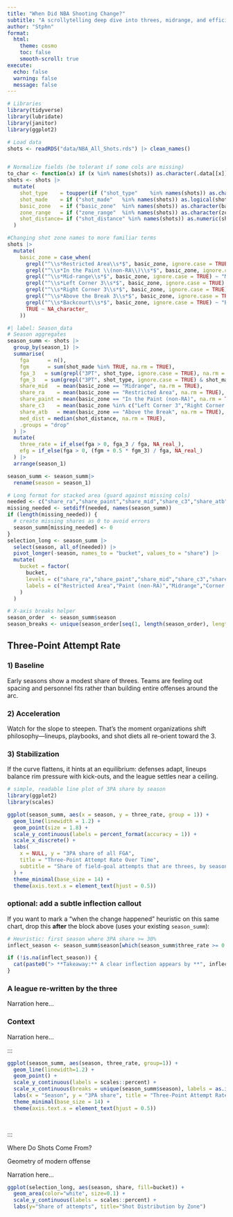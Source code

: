 ```yaml
---
title: "When Did NBA Shooting Change?"
subtitle: "A scrollytelling deep dive into threes, midrange, and efficiency"
author: "Stphn"
format:
  html:
    theme: cosmo
    toc: false
    smooth-scroll: true
execute:
  echo: false
  warning: false
  message: false
---
```


```r
# Libraries
library(tidyverse)
library(lubridate)
library(janitor)
library(ggplot2)

# Load data
shots <- readRDS("data/NBA_All_Shots.rds") |> clean_names()


# Normalize fields (be tolerant if some cols are missing)
to_char <- function(x) if (x %in% names(shots)) as.character(.data[[x]]) else NA_character_
shots <- shots |>
  mutate(
    shot_type    = toupper(if ("shot_type"    %in% names(shots)) as.character(shot_type) else NA_character_),
    shot_made    = if ("shot_made"   %in% names(shots)) as.logical(shot_made) else NA,
    basic_zone   = if ("basic_zone"  %in% names(shots)) as.character(basic_zone) else NA_character_,
    zone_range   = if ("zone_range"  %in% names(shots)) as.character(zone_range) else NA_character_,
    shot_distance= if ("shot_distance" %in% names(shots)) as.numeric(shot_distance) else NA_real_
  )

#Changing shot zone names to more familiar terms
shots |>
  mutate(
    basic_zone = case_when(
      grepl("^\\s*Restricted Area\\s*$", basic_zone, ignore.case = TRUE) ~ "Restricted Area",
      grepl("^\\s*In the Paint \\(non-RA\\)\\s*$", basic_zone, ignore.case = TRUE) ~ "Paint (non-RA)",
      grepl("^\\s*Mid-range\\s*$", basic_zone, ignore.case = TRUE) ~ "Midrange",
      grepl("^\\s*Left Corner 3\\s*$", basic_zone, ignore.case = TRUE) ~ "Corner 3",
      grepl("^\\s*Right Corner 3\\s*$", basic_zone, ignore.case = TRUE) ~ "Corner 3",
      grepl("^\\s*Above the Break 3\\s*$", basic_zone, ignore.case = TRUE) ~ "Above the Break",
      grepl("^\\s*Backcourt\\s*$", basic_zone, ignore.case = TRUE) ~ "Backcourt",
      TRUE ~ NA_character_
    ))


```

```r
#| label: Season_data
# Season aggregates
season_summ <- shots |>
  group_by(season_1) |>
  summarise(
    fga      = n(),
    fgm      = sum(shot_made %in% TRUE, na.rm = TRUE),
    fga_3   = sum(grepl("3PT", shot_type, ignore.case = TRUE), na.rm = TRUE),
    fgm_3   = sum(grepl("3PT", shot_type, ignore.case = TRUE) & shot_made, na.rm = TRUE),
    share_mid   = mean(basic_zone == "Midrange", na.rm = TRUE),
    share_ra    = mean(basic_zone == "Restricted Area", na.rm = TRUE),
    share_paint = mean(basic_zone == "In the Paint (non-RA)", na.rm = TRUE),
    share_c3    = mean(basic_zone %in% c("Left Corner 3","Right Corner 3"), na.rm = TRUE),
    share_atb   = mean(basic_zone == "Above the Break", na.rm = TRUE),
    med_dist = median(shot_distance, na.rm = TRUE),
    .groups = "drop"
  ) |>
  mutate(
    three_rate = if_else(fga > 0, fga_3 / fga, NA_real_),
    efg = if_else(fga > 0, (fgm + 0.5 * fgm_3) / fga, NA_real_)
  ) |>
  arrange(season_1)

```


```r
season_summ <- season_summ|>
  rename(season = season_1)
```



```r
# Long format for stacked area (guard against missing cols)
needed <- c("share_ra","share_paint","share_mid","share_c3","share_atb")
missing_needed <- setdiff(needed, names(season_summ))
if (length(missing_needed)) {
  # create missing shares as 0 to avoid errors
  season_summ[missing_needed] <- 0
}
selection_long <- season_summ |>
  select(season, all_of(needed)) |>
  pivot_longer(-season, names_to = "bucket", values_to = "share") |>
  mutate(
    bucket = factor(
      bucket,
      levels = c("share_ra","share_paint","share_mid","share_c3","share_atb"),
      labels = c("Restricted Area","Paint (non-RA)","Midrange","Corner 3","Above the Break")
    )
  )

# X-axis breaks helper
season_order  <- season_summ$season
season_breaks <- unique(season_order[seq(1, length(season_order), length.out = min(10, length(season_order)))])
```

## Three-Point Attempt Rate

::: {.scrolly}
::: {.steps}

### 1) Baseline
Early seasons show a modest share of threes. Teams are feeling out spacing and personnel fits rather than building entire offenses around the arc.

### 2) Acceleration
Watch for the slope to steepen. That’s the moment organizations shift philosophy—lineups, playbooks, and shot diets all re-orient toward the 3.

### 3) Stabilization
If the curve flattens, it hints at an equilibrium: defenses adapt, lineups balance rim pressure with kick-outs, and the league settles near a ceiling.

:::

::: {.graphic}
```r
# simple, readable line plot of 3PA share by season
library(ggplot2)
library(scales)

ggplot(season_summ, aes(x = season, y = three_rate, group = 1)) +
  geom_line(linewidth = 1.2) +
  geom_point(size = 1.8) +
  scale_y_continuous(labels = percent_format(accuracy = 1)) +
  scale_x_discrete() +
  labs(
    x = NULL, y = "3PA share of all FGA",
    title = "Three-Point Attempt Rate Over Time",
    subtitle = "Share of field-goal attempts that are threes, by season"
  ) +
  theme_minimal(base_size = 14) +
  theme(axis.text.x = element_text(hjust = 0.5))
```

:::
:::

### optional: add a subtle inflection callout
If you want to mark a “when the change happened” heuristic on this same chart, drop this **after** the block above (uses your existing `season_summ`):

```r
# Heuristic: first season where 3PA share >= 30%
inflect_season <- season_summ$season[which(season_summ$three_rate >= 0.30)[1]]

if (!is.na(inflect_season)) {
  cat(paste0("> **Takeaway:** A clear inflection appears by **", inflect_season, "** when ≥30% of shots are threes.\n"))
}
```

### A league re-written by the three
Narration here…

### Context
Narration here…

:::

::: {.graphic}
```r
ggplot(season_summ, aes(season, three_rate, group=1)) +
  geom_line(linewidth=1.2) + 
  geom_point() +
  scale_y_continuous(labels = scales::percent) +
  scale_x_continuous(breaks = unique(season_summ$season), labels = as.integer(unique(season_summ$season))) +
  labs(x = "Season", y = "3PA share", title = "Three-Point Attempt Rate Over Time") +
  theme_minimal(base_size = 14) +
  theme(axis.text.x = element_text(hjust = 0.5))

  

```

:::
:::


Where Do Shots Come From?

::: {.scrolly}
::: {.steps}

Geometry of modern offense

Narration here…
:::

::: {.graphic}

```r
ggplot(selection_long, aes(season, share, fill=bucket)) +
  geom_area(color="white", size=0.1) +
  scale_y_continuous(labels = scales::percent) +
  labs(y="Share of attempts", title="Shot Distribution by Zone")
```




:::
:::

